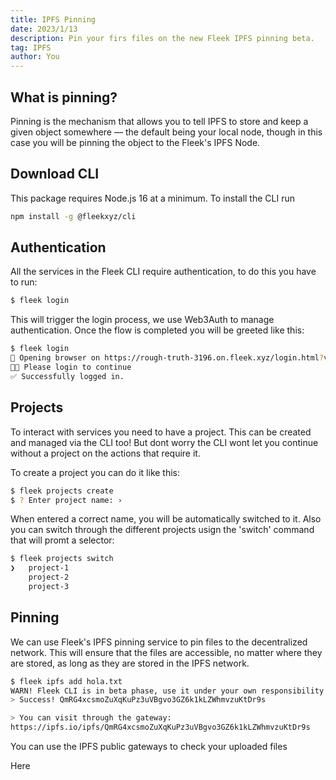 ```yaml
---
title: IPFS Pinning
date: 2023/1/13
description: Pin your firs files on the new Fleek IPFS pinning beta.
tag: IPFS
author: You
---
```


## What is pinning?

Pinning is the mechanism that allows you to tell IPFS to store and keep a given object somewhere — the default being your local node, though in this case you will be pinning the object to the Fleek's IPFS Node.

## Download CLI

This package requires Node.js 16 at a minimum. To install the CLI run

``` bash copy
npm install -g @fleekxyz/cli
```

## Authentication

All the services in the Fleek CLI require authentication, to do this you have to run:

```bash copy
$ fleek login
```
This will trigger the login process, we use Web3Auth to manage authentication. Once the flow is completed you will be greeted like this:

```bash copy
$ fleek login
🔗 Opening browser on https://rough-truth-3196.on.fleek.xyz/login.html?verificationSession=... 
🧑‍💻 Please login to continue
✅ Successfully logged in.
```

## Projects

To interact with services you need to have a project. This can be created and managed via the CLI too! But dont worry the CLI wont let you continue without a project on the actions that require it.

To create a project you can do it like this:

```bash copy
$ fleek projects create
$ ? Enter project name: › 
```

When entered a correct name, you will be automatically switched to it. Also you can switch through the different projects usign the 'switch' command that will promt a selector:

```bash copy
$ fleek projects switch
❯   project-1
    project-2
    project-3
```

## Pinning

We can use Fleek's IPFS pinning service to pin files to the decentralized network. This will ensure that the files are accessible, no matter where they are stored, as long as they are stored in the IPFS network.

```bash copy
$ fleek ipfs add hola.txt
WARN! Fleek CLI is in beta phase, use it under your own responsibility
> Success! QmRG4xcsmoZuXqKuPz3uVBgvo3GZ6k1kLZWhmvzuKtDr9s

> You can visit through the gateway:
https://ipfs.io/ipfs/QmRG4xcsmoZuXqKuPz3uVBgvo3GZ6k1kLZWhmvzuKtDr9s
```

You can use the IPFS public gateways to check your uploaded files


<Link href='https://ipfs.io/ipfs/QmRG4xcsmoZuXqKuPz3uVBgvo3GZ6k1kLZWhmvzuKtDr9s'> Here</Link>

